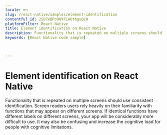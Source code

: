 ```yaml
---
locale: en
slug: /react-native/samples/element-identification
contentful_id: 2SD7eBPo90VFiAOt6guQz0
platformFilter: React Native
title: Element identification on React Native
description: Functionality that is repeated on multiple screens should use consistent identification.
keywords: [React Native code sample]


	
---
```


# Element identification on React Native

Functionality that is repeated on multiple screens should use consistent identification. Screen readers users rely heavily on their familiarity with functions that may appear on different screens. If identical functions have different labels on different screens, your app will be considerably more difficult to use. It may also be confusing and increase the cognitive load for people with cognitive limitations.

<CodeSample id="element-identification" locale="en" platform="react native"/>